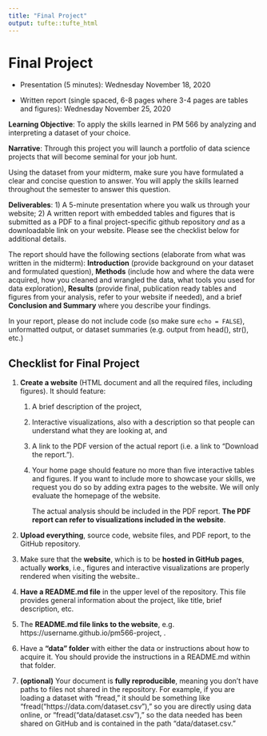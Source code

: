 ```yaml
---
title: "Final Project"
output: tufte::tufte_html
---
```


# Final Project

- Presentation (5 minutes): Wednesday November 18, 2020

- Written report (single spaced, 6-8 pages where 3-4 pages are tables and figures): Wednesday November 25, 2020

**Learning Objective**: To apply the skills learned in
PM 566 by analyzing and interpreting a dataset of your choice.

**Narrative**: Through this project you will launch a
portfolio of data science projects that will become seminal for your job
hunt.

Using the dataset from your midterm, make sure you have
formulated a clear and concise question to answer. You will apply the
skills learned throughout the semester to answer this question.

**Deliverables**: 1) A 5-minute presentation where you
walk us through your website; 2) A written report with embedded tables
and figures that is submitted as a PDF to a final project-specific
github repository *and* as a downloadable link on your website.
Please see the checklist below for additional
details.

The report should have the following sections (elaborate
from what was written in the midterm):
**Introduction** (provide background on your
dataset and formulated question), **Methods**
(include how and where the data were acquired, how you cleaned and
wrangled the data, what tools you used for data exploration),
**Results** (provide final, publication ready
tables and figures from your analysis, refer to your website if needed),
and a brief **Conclusion and Summary** where
you describe your findings.

In your report, please do not include code (so make sure
`echo = FALSE`), unformatted output, or dataset summaries (e.g. output
from head(), str(), etc.)

## Checklist for Final Project

1.  <span dir="ltr">**Create a website** (HTML document and all the
    required files, including figures). It should feature:</span>
    
    1.  <span dir="ltr">A brief description of the project,</span>
    
    2.  <span dir="ltr">Interactive visualizations, also with a
        description so that people can understand what they are
        looking at, and</span>
    
    3.  <span dir="ltr">A link to the PDF version of the actual report
        (i.e. a link to “Download the report.”).</span>
    
    4.  <span dir="ltr">Your home page should feature no more than
        five interactive tables and figures. If you want to include
        more to showcase your skills, we request you do so by adding
        extra pages to the website. We will only evaluate the homepage
        of the website.</span>
        
        The actual analysis should be included in the PDF
        report. **The PDF report can refer to visualizations included in the
        website**.
2.  <span dir="ltr">**Upload everything**, source code, website files,
    and PDF report, to the GitHub repository.</span>

3.  <span dir="ltr">Make sure that the **website**, which is to be
    **hosted in GitHub pages**, actually **works**, i.e., figures and
    interactive visualizations are properly rendered when visiting the
    website..</span>

4.  <span dir="ltr">**Have a README.md file** in the upper level of
    the repository. This file provides general information about the
    project, like title, brief description, etc.</span>

5.  <span dir="ltr">The **README.md file links to the website**, e.g.
    https://username.github.io/pm566-project, .</span>

6.  <span dir="ltr">Have a **“data” folder** with either the data or
    instructions about how to acquire it. You should provide the
    instructions in a README.md within that folder.</span>

7.  <span dir="ltr">**(optional)** Your document is **fully
    reproducible**, meaning you don’t have paths to files not shared
    in the repository. For example, if you are loading a dataset with
    “fread,” it should be something like
    “fread(“https://data.com/dataset.csv”),” so you are directly
    using data online, or “fread(“data/dataset.csv”),” so the data
    needed has been shared on GitHub and is contained in the path
    “data/dataset.csv.”</span>

